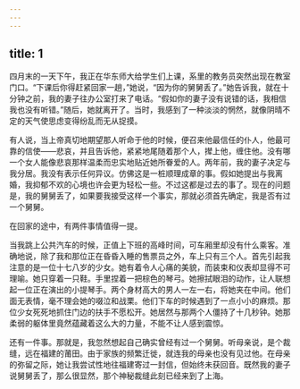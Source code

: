 ```yaml
---
---
---
```

title: 1
---




四月末的一天下午，我正在华东师大给学生们上课，系里的教务员突然出现在教室门口。“下课后你得赶紧回家一趟，”她说，“因为你的舅舅丢了。”她告诉我，就在十分钟之前，我的妻子往办公室打来了电话。“假如你的妻子没有说错的话，我相信我也没有听错。”随后，她就离开了。当时，我感到了一种淡淡的惘然，就像阴晴不定的天气使思虑变得纷乱而无从捉摸。

有人说，当上帝真切地期望那人听命于他的时候，便召来他最信任的仆人，他最可靠的信使——悲哀，并且告诉他，紧紧地尾随着那个人，撵上他，缠住他。没有哪一个女人能像悲哀那样温柔而忠实地贴近她所眷爱的人。两年前，我的妻子决定与我分居。我没有表示任何异议。仿佛这是一桩顺理成章的事。假如她提出与我离婚，我抑郁不欢的心境也许会更为轻松一些。不过这都是过去的事了。现在的问题是，我的舅舅丢了，如果要我接受这样一个事实，那就必须首先确定，我是否有过一个舅舅。

在回家的途中，有两件事情值得一提。

当我跳上公共汽车的时候，正值上下班的高峰时间，可车厢里却没有什么乘客。准确地说，除了我和那位正在昏昏入睡的售票员之外，车上只有三个人。首先引起我注意的是一位十七八岁的少女。她有着令人心痛的美貌，而装束和仪表却显得不可理喻。她只穿着一只鞋。手里捏着一把棕色的琴弓。她擦拭眼泪的动作，让人联想起一位正在演出的小提琴手。两个身材高大的男人一左一右，将她夹在中间。他们面无表情，毫不理会她的啜泣和战栗。他们下车的时候遇到了一点小小的麻烦。那位少女死死地抓住门边的扶手不愿松开。她居然与那两个人僵持了十几秒钟。她那柔弱的躯体里竟然蕴藏着这么大的力量，不能不让人感到震惊。

还有一件事。那就是，我忽然想起自己确实曾经有过一个舅舅。听母亲说，是个裁缝，远在福建的莆田。由于家族的频繁迁徙，就连我的母亲也没有见过他。在母亲的弥留之际，她让我尝试性地往福建寄过一封信，但始终未获回音。既然我的妻子说舅舅丢了，那么很显然，那个神秘裁缝此刻已经来到了上海。